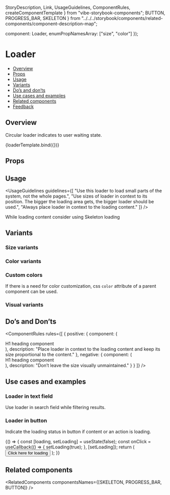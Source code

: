   StoryDescription,
  Link,
  UsageGuidelines,
  ComponentRules,
  createComponentTemplate
} from "vibe-storybook-components";
  BUTTON,
  PROGRESS_BAR,
  SKELETON
} from "../../../storybook/components/related-components/component-description-map";


  component: Loader,
  enumPropNamesArray: ["size", "color"]
});

<Meta
  title="Feedback/Loader"
  component={Loader}
  argTypes={metaSettings.argTypes}
  decorators={metaSettings.decorators}
/>

<!--- Component template -->


<!--- Component documentation -->

# Loader

- [Overview](#overview)
- [Props](#props)
- [Usage](#usage)
- [Variants](#variants)
- [Do’s and don’ts](#dos-and-donts)
- [Use cases and examples](#use-cases-and-examples)
- [Related components](#related-components)
- [Feedback](#feedback)

## Overview

Circular loader indicates to user waiting state.

<Canvas>
  <Story name="Overview" args={{ size: Loader.sizes.MEDIUM }}>
    {loaderTemplate.bind({})}
  </Story>
</Canvas>

## Props

<ArgsTable story="Overview" />

## Usage

<UsageGuidelines
  guidelines={[
    "Use this loader to load small parts of the system, not the whole pages.",
    "Use sizes of loader in context to its position. The bigger the loading area gets, the bigger loader should be used.",
    "Always place loader in context to the loading content."
  ]}
/>

<Tip>
  While loading content consider using
  <Link href="/?path=/docs/feedback-skeleton--overview" size={Link.sizes.SMALL}>
    Skeleton loading
  </Link>
</Tip>

## Variants

### Size variants

<Canvas>
  <Story name="Size variants">
    <Flex direction={Flex.directions.ROW} gap={Flex.gaps.SMALL}>
      <StoryDescription description="Xs" vertical align={Flex.align.START}>
        <div className="monday-storybook-loader_size-variants_container">
          <Loader size={Loader.sizes.XS} />
        </div>
      </StoryDescription>
      <StoryDescription description="Small" vertical align={Flex.align.START}>
        <div className="monday-storybook-loader_size-variants_container">
          <Loader size={Loader.sizes.SMALL} />
        </div>
      </StoryDescription>
      <StoryDescription description="Medium" vertical align={Flex.align.START}>
        <div className="monday-storybook-loader_size-variants_container">
          <Loader size={Loader.sizes.MEDIUM} />
        </div>
      </StoryDescription>
      <StoryDescription description="Large" vertical align={Flex.align.START}>
        <div className="monday-storybook-loader_size-variants_container">
          <Loader size={Loader.sizes.LARGE} />
        </div>
      </StoryDescription>
    </Flex>
  </Story>
</Canvas>

### Color variants

<Canvas>
  <Story name="Color variants">
    <Flex direction={Flex.directions.ROW} gap={Flex.gaps.SMALL}>
      <StoryDescription description="Primary" vertical align={Flex.align.START}>
        <Loader size={Loader.sizes.MEDIUM} color={Loader.colors.PRIMARY} />
      </StoryDescription>
      <StoryDescription description="Secondary" vertical align={Flex.align.START}>
        <Loader size={Loader.sizes.MEDIUM} color={Loader.colors.SECONDARY} />
      </StoryDescription>
      <StoryDescription description="Dark" vertical align={Flex.align.START}>
        <Loader size={Loader.sizes.MEDIUM} color={Loader.colors.DARK} />
      </StoryDescription>
      <StoryDescription description="OnPrimary" vertical align={Flex.align.START}>
        <Flex direction={Flex.directions.ROW}>
          <div className="monday-storybook-loader_color-variants_on-primary--color-black">
            <Loader size={Loader.sizes.MEDIUM} color={Loader.colors.ON_PRIMARY} />
          </div>
          <div className="monday-storybook-loader_color-variants_on-primary--color-negative">
            <Loader size={Loader.sizes.MEDIUM} color={Loader.colors.ON_PRIMARY} />
          </div>
          <div className="monday-storybook-loader_color-variants_on-primary--color-positive">
            <Loader size={Loader.sizes.MEDIUM} color={Loader.colors.ON_PRIMARY} />
          </div>
          <div className="monday-storybook-loader_color-variants_on-primary--color-primary">
            <Loader size={Loader.sizes.MEDIUM} color={Loader.colors.ON_PRIMARY} />
          </div>
        </Flex>
      </StoryDescription>
    </Flex>
  </Story>
</Canvas>

### Custom colors

If there is a need for color customization, css `color` attribute of a parent component can be used.

<Canvas>
  <Story name="Custom colors">
    <div style={{ color: "#bb3354" }}>
      <Loader size={Loader.sizes.MEDIUM} />
    </div>
  </Story>
</Canvas>

### Visual variants

<Canvas>
  <Story name="Visual variants">
    <Flex direction={Flex.directions.ROW} gap={Flex.gaps.SMALL}>
      <StoryDescription description="Casual" vertical align={Flex.align.START}>
        <div align="left">
          <Loader size={Loader.sizes.MEDIUM} />
        </div>
      </StoryDescription>
      <StoryDescription
        description="With background"
        vertical
        align={Flex.align.START}
        headerStyle={{ width: "fitContent" }}
      >
        <div align="left">
          <Loader size={Loader.sizes.MEDIUM} hasBackground />
        </div>
      </StoryDescription>
    </Flex>
  </Story>
</Canvas>

## Do’s and Don’ts

<ComponentRules
  rules={[
    {
      positive: {
        component: (
          <Flex direction={Flex.directions.ROW}>
            <div className="monday-storybook-loader_dos-and-donts_heading">H1 heading component</div>
            <Loader size={Loader.sizes.SMALL} hasBackground />
          </Flex>
        ),
        description: "Place loader in context to the loading content and keep its size proportional to the content."
      },
      negative: {
        component: (
          <Flex direction={Flex.directions.ROW}>
            <div className="monday-storybook-loader_dos-and-donts_heading">H1 heading component</div>
            <Loader size={Loader.sizes.LARGE} hasBackground />
          </Flex>
        ),
        description: "Don’t leave the size visually unmaintained."
      }
    }
  ]}
/>

## Use cases and examples

### Loader in text field

Use loader in search field while filtering results.

<Canvas>
  <Story name="Loader in text field">
    <DialogContentContainer>
      <Search loading placeholder="Board name" />
    </DialogContentContainer>
  </Story>
</Canvas>

### Loader in button

Indicate the loading status in button if content or an action is loading.

<Canvas>
  <Story name="Loader in button">
    {() => {
      const [loading, setLoading] = useState(false);
      const onClick = useCallback(() => {
        setLoading(true);
      }, [setLoading]);
      return (
        <Button loading={loading} onClick={onClick}>
          Click here for loading
        </Button>
      );
    }}
  </Story>
</Canvas>

## Related components

<RelatedComponents componentsNames={[SKELETON, PROGRESS_BAR, BUTTON]} />
